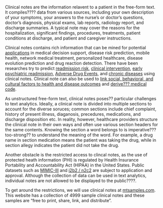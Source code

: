  
 
Clinical notes are the information relavent to a patient in the free-form text. It compiles???? data from various sources, including your own description of your symptoms, your answers to the nurse's or doctor's questions, doctor's diagnosis, physical exams, lab reports, radiology report, and discharge summaries. A typical note may cover the reasons for the hospitalization, significant findings, procedures, treatments, patient conditions at discharge, and patient and caregiver instructions.

Clinical notes contains rich information that can be mined for potential [applications](https://www.hindawi.com/journals/jhe/2018/4302425/#B34) in medical decision support, disease risk prediction,  mobile health, network medical treatment, personalized healthcare, disease evolution prediction and drug reaction detection. There have been researches try to predict [readmission risk](https://arxiv.org/abs/1711.10663), [clinical intervention](https://arxiv.org/abs/1705.08498), [early psychiatric readmission ](https://www.nature.com/articles/tp2015182.pdf), [Adverse Drug Events](Predicting Adverse Drug Events), and [chronic diseases](https://arxiv.org/abs/1808.04928) using clinical notes. Clinical note can also be used to [link social, behavioral, and cultural factors to health and disease outcomes](https://www.ncbi.nlm.nih.gov/pubmed/25717417) and  [derive??? medical code](https://www.aclweb.org/anthology/N18-1100/).

As unstructured free-form text, clinical notes poses?? particular challenges to text analytics. Ideally, a clinical note is divided into multiple sections to account for the diverse soruces; common sections include chief complaint, history of present illness, diaganosis, precedures, medications, and discharge disposition etc. In reality, however, healthcare providers structure the clinical note in their own ways and often use various section headers for the same contents. Knowing the section a word belongs to is imperative???too-strong?? to understand the meaning of the word. For example, a drug name in section medication means the patient was taking the drug, while in section allegy indicates the patient did not take the drug.

Another obstacle is the restricted access to clincal notes, as the use of protected heath information (PHI) is regulated by Health Insurance Portability and Accountability Act (HIPAA) in the United States. Public datasets such as [MIMIC-III](https://mimic.physionet.org/) and [i2b2 / n2c2](https://portal.dbmi.hms.harvard.edu/) are subject to application and approval. Although the collection of data can be used in text analytics, individual notes are not allowed to be displayed to the public????. 

To get around the restrictions, we will use clinical notes at [mtsamples.com](https://www.mtsamples.com/). This website has a collection of 4999 sample clinical notes and these samples are "free to print, share, link, and distribute". 
